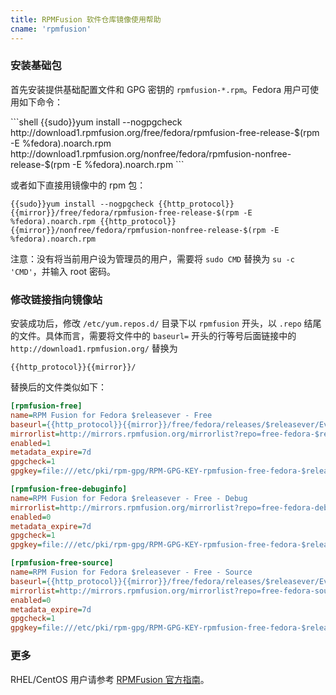 ```yaml
---
title: RPMFusion 软件仓库镜像使用帮助
cname: 'rpmfusion'
---
```


### 安装基础包

首先安装提供基础配置文件和 GPG 密钥的 `rpmfusion-*.rpm`。Fedora 用户可使用如下命令：

<CodeBlock>
```shell
{{sudo}}yum install --nogpgcheck http://download1.rpmfusion.org/free/fedora/rpmfusion-free-release-$(rpm -E %fedora).noarch.rpm http://download1.rpmfusion.org/nonfree/fedora/rpmfusion-nonfree-release-$(rpm -E %fedora).noarch.rpm
```
</CodeBlock>

或者如下直接用镜像中的 rpm 包：

<CodeBlock>

```
{{sudo}}yum install --nogpgcheck {{http_protocol}}{{mirror}}/free/fedora/rpmfusion-free-release-$(rpm -E %fedora).noarch.rpm {{http_protocol}}{{mirror}}/nonfree/fedora/rpmfusion-nonfree-release-$(rpm -E %fedora).noarch.rpm
```

</CodeBlock>

注意：没有将当前用户设为管理员的用户，需要将 `sudo CMD` 替换为 `su -c 'CMD'`，并输入 root 密码。

### 修改链接指向镜像站

安装成功后，修改 `/etc/yum.repos.d/` 目录下以 `rpmfusion` 开头，以 `.repo` 结尾的文件。具体而言，需要将文件中的 `baseurl=` 开头的行等号后面链接中的 `http://download1.rpmfusion.org/` 替换为

<CodeBlock>

```
{{http_protocol}}{{mirror}}/
```

</CodeBlock>

替换后的文件类似如下：

<CodeBlock>

```ini
[rpmfusion-free]
name=RPM Fusion for Fedora $releasever - Free
baseurl={{http_protocol}}{{mirror}}/free/fedora/releases/$releasever/Everything/$basearch/os/
mirrorlist=http://mirrors.rpmfusion.org/mirrorlist?repo=free-fedora-$releasever&arch=$basearch
enabled=1
metadata_expire=7d
gpgcheck=1
gpgkey=file:///etc/pki/rpm-gpg/RPM-GPG-KEY-rpmfusion-free-fedora-$releasever-$basearch

[rpmfusion-free-debuginfo]
name=RPM Fusion for Fedora $releasever - Free - Debug
mirrorlist=http://mirrors.rpmfusion.org/mirrorlist?repo=free-fedora-debug-$releasever&arch=$basearch
enabled=0
metadata_expire=7d
gpgcheck=1
gpgkey=file:///etc/pki/rpm-gpg/RPM-GPG-KEY-rpmfusion-free-fedora-$releasever-$basearch

[rpmfusion-free-source]
name=RPM Fusion for Fedora $releasever - Free - Source
baseurl={{http_protocol}}{{mirror}}/free/fedora/releases/$releasever/Everything/source/SRPMS/
mirrorlist=http://mirrors.rpmfusion.org/mirrorlist?repo=free-fedora-source-$releasever&arch=$basearch
enabled=0
metadata_expire=7d
gpgcheck=1
gpgkey=file:///etc/pki/rpm-gpg/RPM-GPG-KEY-rpmfusion-free-fedora-$releasever-$basearch
```

</CodeBlock>

### 更多

RHEL/CentOS 用户请参考 [RPMFusion 官方指南](http://rpmfusion.org/Configuration)。
